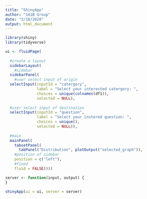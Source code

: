 ```yaml
---
title: "ShinyApp"
author: "141B Group"
date: "3/18/2020"
output: html_document
---
```

```r
library(shiny)
library(tidyverse)
```
```r
ui <- fluidPage(
  
  #create a layout
  sidebarLayout(
    #sidebar
  sidebarPanel(
    #user select input of origin
  selectInput(inputId = "catergory",
              label = "Select your interested catergory: ",
              choices = unique(colnames(df1)),
              selected = NULL),
  
  #user select input of destination
  selectInput(inputId = "question",
              label = "Select your instered question: ",
              choices = unique(),
              selected = NULL)),
  
  #main
  mainPanel(
    tabsetPanel(
      tabPanel("Distribution", plotOutput("selected_graph")),
    #position of sidebar
    position = c("left"),
    #fixed
    fluid = FALSE))))

server <- function(input, output) {
}

shinyApp(ui = ui, server = server)
```